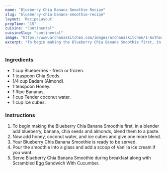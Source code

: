 ---
name: "Blueberry Chia Banana Smoothie Recipe"
slug: "blueberry-chia-banana-smoothie-recipe"
layout: 'RecipeLayout'
prepTime: "15"
cuisine: "Continental"
cuisineSlug: "continental"
image: "https://www.archanaskitchen.com/images/archanaskitchen/1-Author/Reshma_Seetharam/Blueberry_chia_banana_smoothie.jpg"
excerpt: "To begin making the Blueberry Chia Banana Smoothie first, in a blender add blueberry, banana, chia seeds and almonds, blend them to a paste"
---

### Ingredients

- 1 cup Blueberries - fresh or frozen.
- 1 teaspoon Chia Seeds.
- 1/4 cup Badam (Almond).
- 1 teaspoon Honey.
- 1 Ripe Bananas.
- 1 cup Tender coconut water.
- 1 cup Ice cubes.

### Instructions

1. To begin making the Blueberry Chia Banana Smoothie first, in a blender add blueberry, banana, chia seeds and almonds, blend them to a paste.
1. Now add honey, coconut water, and ice cubes and give one more blend.
1. Your Blueberry Chia Banana Smoothie is ready to be served.
1. Pour the smoothie into a glass and add a scoop of Vanilla ice cream if you want.
1. Serve Blueberry Chia Banana Smoothie during breakfast along with Scrambled Egg Sandwich With Cucumber.
